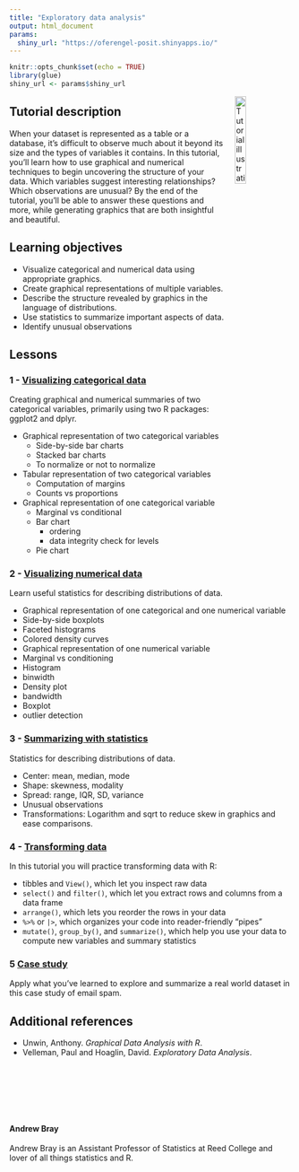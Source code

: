 ```yaml
---
title: "Exploratory data analysis"
output: html_document
params:
  shiny_url: "https://oferengel-posit.shinyapps.io/"
---
```


<meta http-equiv='cache-control' content='no-cache'> 
<meta http-equiv='expires' content='0'> 
<meta http-equiv='pragma' content='no-cache'>

```r
knitr::opts_chunk$set(echo = TRUE)
library(glue)
shiny_url <- params$shiny_url
```

<img style="float: right; margin: 0px 0px 20px 20px" src="../../logo/umcg.png" alt="Tutorial illustration" width="20%" height="20%">



## Tutorial description

When your dataset is represented as a table or a database, it's difficult to observe much about it beyond its size and the types of variables it contains. 
In this tutorial, you'll learn how to use graphical and numerical techniques to begin uncovering the structure of your data. Which variables suggest interesting relationships? Which observations are unusual? 
By the end of the tutorial, you'll be able to answer these questions and more, while generating graphics that are both insightful and beautiful.

## Learning objectives

* Visualize categorical and numerical data using appropriate graphics.
* Create graphical representations of multiple variables.
* Describe the structure revealed by graphics in the language of distributions.
* Use statistics to summarize important aspects of data.
* Identify unusual observations


## Lessons

### 1 - [Visualizing categorical data](`r glue("{shiny_url}02-01-lesson/")`){target="_blank"}

Creating graphical and numerical summaries of two categorical variables, primarily using two R packages: ggplot2 and dplyr.

* Graphical representation of two categorical variables
  * Side-by-side bar charts
  * Stacked bar charts
  * To normalize or not to normalize
* Tabular representation of two categorical variables
  * Computation of margins
  * Counts vs proportions
* Graphical representation of one categorical variable
  * Marginal vs conditional
  * Bar chart
    * ordering
    * data integrity check for levels
  * Pie chart

### 2 - [Visualizing numerical data](`r glue("{shiny_url}02-02-lesson")`){target="_blank"}

Learn useful statistics for describing distributions of data.

* Graphical representation of one categorical and one numerical variable
* Side-by-side boxplots
* Faceted histograms
* Colored density curves
* Graphical representation of one numerical variable
* Marginal vs conditioning
* Histogram
* binwidth
* Density plot
* bandwidth
* Boxplot
* outlier detection

### 3 - [Summarizing with statistics](`r glue("{shiny_url}02-03-lesson")`){target="_blank"}

Statistics for describing distributions of data.

* Center: mean, median, mode
* Shape: skewness, modality
* Spread: range, IQR, SD, variance
* Unusual observations
* Transformations: Logarithm and sqrt to reduce skew in graphics and ease comparisons.


### 4 - [Transforming data](`r glue("{shiny_url}05-transform")`){target="_blank"}

In this tutorial you will practice  transforming data with R:

* tibbles and `View()`, which let you inspect raw data
* `select()` and `filter()`, which let you extract rows and columns from a data frame
* `arrange()`, which lets you reorder the rows in your data
* `%>%` or `|>`, which organizes your code into reader-friendly "pipes"
* `mutate()`, `group_by()`, and `summarize()`, which help you use your data to compute new variables and summary statistics

	
### 5 [Case study](`r glue("{shiny_url}02-04-lesson")`){target="_blank"}

Apply what you've learned to explore and summarize a real world dataset in this case study of email spam.

## Additional references

* Unwin, Anthony. *Graphical Data Analysis with R*.
* Velleman, Paul and Hoaglin, David. *Exploratory Data Analysis*.

<br/>
<br/>
<br/>
<br/>
<br/>

#### Andrew Bray

Andrew Bray is an Assistant Professor of Statistics at Reed College and lover of all things statistics and R.



